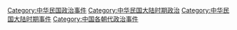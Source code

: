 [[Category:中华民国政治事件|Category:中华民国政治事件]]
[[Category:中华民国大陆时期政治|Category:中华民国大陆时期政治]]
[[Category:中华民国大陆时期事件|Category:中华民国大陆时期事件]]
[[Category:中国各朝代政治事件|Category:中国各朝代政治事件]]